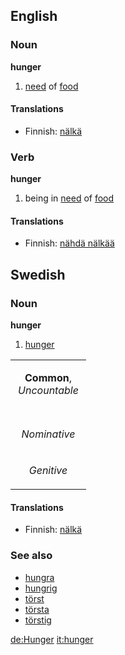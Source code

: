 ==English==
===Noun===
'''hunger'''
#[[need]] of [[food]]
====Translations====
* Finnish: [[nälkä]]

===Verb===
'''hunger'''
#being in [[need]] of [[food]]
====Translations====
* Finnish: [[nähdä nälkää]]

==Swedish==
===Noun===
'''hunger'''

#[[hunger#English|hunger]]

{| border=1 cellspacing=0
| bgcolor="#FFFFF0" colspan=5 align=center | '''Common''', ''Uncountable''
|-
|- bgcolor="#FFFFF0" align=center
| width=105 |
| width=105 | ''Indefinite'' 
| width=105 | ''Definite'' 
|- align=center
| width=105 bgcolor="#FFFFF0" | ''Nominative'' 
| [[hunger]]
| [[hungern]]
|- align=center
| width=105 bgcolor="#FFFFF0" | ''Genitive'' 
| [[hungers]]
| [[hungerns]]
|}

====Translations====
* Finnish: [[nälkä]]

===See also===
*[[hungra]]
*[[hungrig]]
*[[törst]]
*[[törsta]]
*[[törstig]]

[[de:Hunger]]
[[it:hunger]]